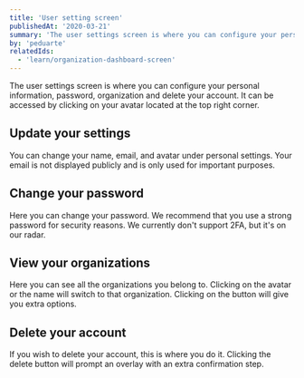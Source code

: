 ```yaml
---
title: 'User setting screen'
publishedAt: '2020-03-21'
summary: 'The user settings screen is where you can configure your personal information.'
by: 'peduarte'
relatedIds:
  - 'learn/organization-dashboard-screen'
---
```



The user settings screen is where you can configure your personal information, password, organization and delete your account.
It can be accessed by clicking on your avatar located at the top right corner.

<ProductImage src={hero} />

## Update your settings

You can change your name, email, and avatar under personal settings. Your email is not displayed publicly and is only used for important purposes.

<ProductImage src={userSetting} />

## Change your password

Here you can change your password. We recommend that you use a strong password for security reasons. We currently don't support 2FA, but it's on our radar.

<ProductImage src={password} />

## View your organizations

Here you can see all the organizations you belong to. Clicking on the avatar or the name will switch to that organization. Clicking on the <Icon><DotsVerticalIcon /></Icon> button will give you extra options.

<ProductImage src={organizations} />

## Delete your account

If you wish to delete your account, this is where you do it. Clicking the delete button will prompt an overlay with an extra confirmation step.

<ProductImage src={deleteAccount} />
